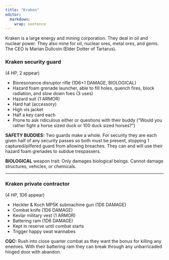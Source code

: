 ```yaml
---
title: "Kraken"
editor: 
  markdown: 
    wrap: sentence
---
```


Kraken is a large energy and mining corporation. They deal in oil and nuclear power. They also mine for oil, nuclear ores, metal ores, and gems. The CEO is Marian Dullcoin (Elder Dotter of Tartarus).

### Kraken security guard {#kraken_guard}

(4 HP, 2 appear)

- Bioresonance disruptor rifle (1D6+1 DAMAGE, BIOLOGICAL)
- Hazard foam grenade launcher, able to fill holes, quench fires, block radiation, and slow down foes (3 uses)
- Hazard suit (1 ARMOR)
- Hard hat (accessory)
- High vis jacket
- Half a key card each
- Prone to ask ridiculous either or questions with their buddy (“Would you rather fight a horse sized duck or 100 duck sized horses?”)

__SAFETY BUDDIES:__ Two guards make a whole. For security they are each given half of any security passes so both must be present, stopping 1 captured/pilfered guard from allowing breaches. They can and will use their hazard foam grenades to subdue trespassers.

__BIOLOGICAL__ weapon trait: Only damages biological beings. Cannot damage structures, vehicles, or chemicals. 

***

### Kraken private contractor {#kraken_contractors}

(4 HP, 1D6 appear)

- Heckler & Koch MP5K submachine gun (1D6 DAMAGE)
- Combat knife (1D6 DAMAGE)
- Kevlar military vest (1 ARMOR)
- Battering ram (1D6 DAMAGE)
- Kept in reserve until combat starts
- Trigger happy swat wannabes

__CQC:__ Rush into close quarter combat as they want the bonus for killing any enemies. With their battering ram they can break through any unbarricaded hinged door with abandon.